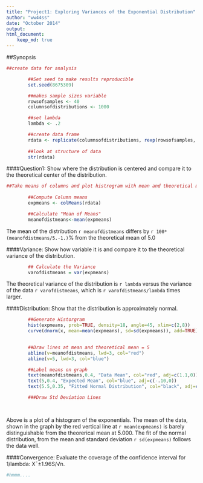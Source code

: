 ```yaml
---
title: "Project1: Exploring Variances of the Exponential Distribution"
author: "ww44ss"
date: "October 2014"
output: 
html_document:
    keep_md: true
---
```


##Synopsis

```r

##create data for analysis

        ##Set seed to make results reproducible
        set.seed(8675309)

        ##makes sample sizes variable
        rowsofsamples <- 40
        columnsofdistributions <- 1000

        ##set lambda 
        lambda <- .2

        ##create data frame
        rdata <- replicate(columnsofdistributions, rexp(rowsofsamples, lambda)) 
       
        ##look at structure of data
        str(rdata)

```

####Question1: Show where the distribution is centered and compare it to the theoretical center of the distribution.

```r

##Take means of columns and plot histrogram with mean and theoretical mean 
        
        ##Compute Column means
        expmeans <- colMeans(rdata)

        ##Calculate "Mean of Means"
        meanofdistmeans<-mean(expmeans)

```

The mean of the distribution `r meanofdistmeans` differs by `r 100*(meanofdistmeans/5.-1.)`% from the theoretical mean of 5.0


####Variance:  Show how variable it is and compare it to the theoretical variance of the distribution.


```r

        ## Calculate the Variance
        varofdistmeans = var(expmeans)

```

The theoretical variance of the distribution is `r lambda` versus the variance of the data `r varofdistmeans`, which is `r varofdistmeans/lambda` times larger.

####Distribution: Show that the distribution is approximately normal.

```r

        ##Generate Historgram
        hist(expmeans, prob=TRUE, density=18, angle=45, xlim=c(2,8))
        curve(dnorm(x, mean=mean(expmeans), sd=sd(expmeans)), add=TRUE)

        
        ##Draw lines at mean and theoretical mean = 5
        abline(v=meanofdistmeans, lwd=3, col="red")
        abline(v=5, lwd=3, col="blue")

        ##Label means on graph
        text(meanofdistmeans,0.4, "Data Mean", col="red", adj=c(1.1,0))
        text(5,0.4, "Expected Mean", col="blue", adj=c(-.10,0))
        text(5.5,0.35, "Fitted Normal Distribution", col="black", adj=c(-.10,0))

        ###Draw Std Deviation Lines
        



```

Above is a plot of a histogram of the exponentials. The mean of the data, shown in the graph by the red vertical line at `r mean(expmeans)` is barely distinguishable from the theorerical mean at 5.000. The fit of the normal distribution, from the mean and standard deviation `r sd(expmeans)` follows the data well. 

####Convergence: Evaluate the coverage of the confidence interval for 1/lambda: X¯±1.96S/√n.


```r

#hmmm....






```


